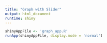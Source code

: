 ```yaml
---
title: "Graph with Slider"
output: html_document
runtime: shiny
---
```


```r
shinyAppFile <- 'graph_app.R'
runApp(shinyAppFile, display.mode = 'normal')

```